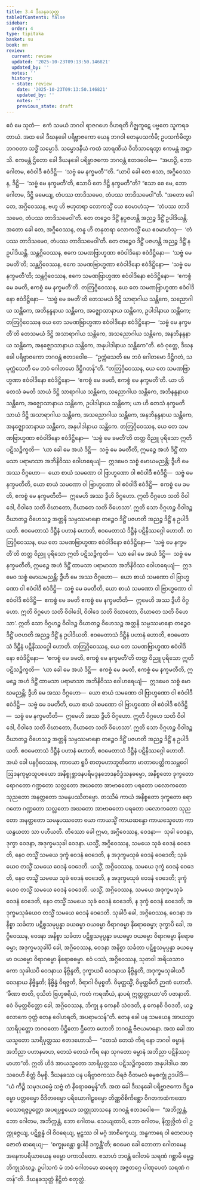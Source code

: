 ```yaml
---
title: 3.4 ဒီဃနခသုတ္တ
tableOfContents: false
sidebar:
  order: 4
type: tipitaka
basket: su
book: mn
review:
  current: review
  updated: '2025-10-23T09:13:50.146821'
  updated_by: ''
  notes: ''
  history:
  - state: review
    date: '2025-10-23T09:13:50.146821'
    updated_by: ''
    notes: ''
    previous_state: draft
---
```



<ReviewStatus review={frontmatter.review} showDetails={true} />

<HypothesisAnnotation frontmatter={frontmatter} />

<DynamicBreadcrumb />

<Division number="201" book="mn" e="ch" v="24" p="388">

<Paragraph number="588" book="mn">
ဧဝံ မေ သုတံ—  ဧကံ သမယံ ဘဂဝါ ရာဇဂဟေ ဝိဟရတိ ဂိဇ္ဈကူဋေ ပဗ္ဗတေ သူကရခတာယံ. အထ ခေါ ဒီဃနခေါ ပရိဗ္ဗာဇကော ယေန ဘဂဝါ တေနုပသင်္ကမိ; ဥပသင်္ကမိတွာ ဘဂဝတာ သဒ္ဓိံ သမ္မောဒိ. သမ္မောဒနီယံ ကထံ သာရဏီယံ ဝီတိသာရေတွာ ဧကမန္တံ အဋ္ဌာသိ. ဧကမန္တံ ဌိတော ခေါ ဒီဃနခေါ ပရိဗ္ဗာဇကော ဘဂဝန္တံ ဧတဒဝေါစ—  “အဟဉှိ, ဘော ဂေါတမ, ဧဝံဝါဒီ ဧဝံဒိဋ္ဌိ—  ‘သဗ္ဗံ မေ နက္ခမတီ’”တိ. “ယာပိ ခေါ တေ ဧသာ, အဂ္ဂိဝေဿန, ဒိဋ္ဌိ—  ‘သဗ္ဗံ မေ နက္ခမတီ’တိ, ဧသာပိ တေ ဒိဋ္ဌိ နက္ခမတီ”တိ? “ဧသာ စေ မေ, ဘော ဂေါတမ, ဒိဋ္ဌိ ခမေယျ, တံပဿ တာဒိသမေဝ, တံပဿ တာဒိသမေဝါ”တိ. “အတော ခေါ တေ, အဂ္ဂိဝေဿန, ဗဟူ ဟိ ဗဟုတရာ လောကသ္မိံ ယေ ဧဝမာဟံသု—  ‘တံပဿ တာဒိသမေဝ, တံပဿ တာဒိသမေဝါ’တိ. တေ တဉ္စေဝ ဒိဋ္ဌိံ နပ္ပဇဟန္တိ အညဉ္စ ဒိဋ္ဌိံ ဥပါဒိယန္တိ. အတော ခေါ တေ, အဂ္ဂိဝေဿန, တနူ ဟိ တနုတရာ လောကသ္မိံ ယေ ဧဝမာဟံသု—  ‘တံပဿ တာဒိသမေဝ, တံပဿ တာဒိသမေဝါ’တိ. တေ တဉ္စေဝ ဒိဋ္ဌိံ ပဇဟန္တိ အညဉ္စ ဒိဋ္ဌိံ န ဥပါဒိယန္တိ. သန္တဂ္ဂိဝေဿန, ဧကေ သမဏဗြာဟ္မဏာ ဧဝံဝါဒိနော ဧဝံဒိဋ္ဌိနော—  ‘သဗ္ဗံ မေ ခမတီ’တိ; သန္တဂ္ဂိဝေဿန, ဧကေ သမဏဗြာဟ္မဏာ ဧဝံဝါဒိနော ဧဝံဒိဋ္ဌိနော—  ‘သဗ္ဗံ မေ နက္ခမတီ’တိ; သန္တဂ္ဂိဝေဿန, ဧကေ သမဏဗြာဟ္မဏာ ဧဝံဝါဒိနော ဧဝံဒိဋ္ဌိနော—  ‘ဧကစ္စံ မေ ခမတိ, ဧကစ္စံ မေ နက္ခမတီ’တိ. တတြဂ္ဂိဝေဿန, ယေ တေ သမဏဗြာဟ္မဏာ ဧဝံဝါဒိနော ဧဝံဒိဋ္ဌိနော—  ‘သဗ္ဗံ မေ ခမတီ’တိ တေသမယံ ဒိဋ္ဌိ သာရာဂါယ သန္တိကေ, သညောဂါယ သန္တိကေ, အဘိနန္ဒနာယ သန္တိကေ, အဇ္ဈောသာနာယ သန္တိကေ, ဥပါဒါနာယ သန္တိကေ; တတြဂ္ဂိဝေဿန ယေ တေ သမဏဗြာဟ္မဏာ ဧဝံဝါဒိနော ဧဝံဒိဋ္ဌိနော—  ‘သဗ္ဗံ မေ နက္ခမတီ’တိ တေသမယံ ဒိဋ္ဌိ အသာရာဂါယ သန္တိကေ, အသညောဂါယ သန္တိကေ, အနဘိနန္ဒနာယ သန္တိကေ, အနဇ္ဈောသာနာယ သန္တိကေ, အနုပါဒါနာယ သန္တိကေ”တိ.
</Paragraph>

</Division>
<Division number="202" book="mn" e="ch" v="24" p="389">

<Paragraph number="589" book="mn">
ဧဝံ ဝုတ္တေ, ဒီဃနခေါ ပရိဗ္ဗာဇကော ဘဂဝန္တံ ဧတဒဝေါစ—  “ဥက္ကံသေတိ မေ ဘဝံ ဂေါတမော ဒိဋ္ဌိဂတံ, သမုက္ကံသေတိ မေ ဘဝံ ဂေါတမော ဒိဋ္ဌိဂတန်”တိ.
</Paragraph>

<Paragraph number="590" book="mn">
“တတြဂ္ဂိဝေဿန, ယေ တေ သမဏဗြာဟ္မဏာ ဧဝံဝါဒိနော ဧဝံဒိဋ္ဌိနော—  ‘ဧကစ္စံ မေ ခမတိ, ဧကစ္စံ မေ နက္ခမတီ’တိ. ယာ ဟိ တေသံ ခမတိ သာယံ ဒိဋ္ဌိ သာရာဂါယ သန္တိကေ, သညောဂါယ သန္တိကေ, အဘိနန္ဒနာယ သန္တိကေ, အဇ္ဈောသာနာယ သန္တိကေ, ဥပါဒါနာယ သန္တိကေ; ယာ ဟိ တေသံ နက္ခမတိ သာယံ ဒိဋ္ဌိ အသာရာဂါယ သန္တိကေ, အသညောဂါယ သန္တိကေ, အနဘိနန္ဒနာယ သန္တိကေ, အနဇ္ဈောသာနာယ သန္တိကေ, အနုပါဒါနာယ သန္တိကေ. တတြဂ္ဂိဝေဿန, ယေ တေ သမဏဗြာဟ္မဏာ ဧဝံဝါဒိနော ဧဝံဒိဋ္ဌိနော—  ‘သဗ္ဗံ မေ ခမတီ’တိ တတ္ထ ဝိညူ ပုရိသော ဣတိ ပဋိသဉ္စိက္ခတိ—  ‘ယာ ခေါ မေ အယံ ဒိဋ္ဌိ—  သဗ္ဗံ မေ ခမတီတိ, ဣမဉ္စေ အဟံ ဒိဋ္ဌိံ ထာမသာ ပရာမာသာ အဘိနိဝိဿ ဝေါဟရေယျံ—  ဣဒမေဝ သစ္စံ မောဃမညန္တိ; ဒွီဟိ မေ အဿ ဝိဂ္ဂဟော—  ယော စာယံ သမဏော ဝါ ဗြာဟ္မဏော ဝါ ဧဝံဝါဒီ ဧဝံဒိဋ္ဌိ—  သဗ္ဗံ မေ နက္ခမတီတိ, ယော စာယံ သမဏော ဝါ ဗြာဟ္မဏော ဝါ ဧဝံဝါဒီ ဧဝံဒိဋ္ဌိ—  ဧကစ္စံ မေ ခမတိ, ဧကစ္စံ မေ နက္ခမတီတိ—  ဣမေဟိ အဿ ဒွီဟိ ဝိဂ္ဂဟော. ဣတိ ဝိဂ္ဂဟေ သတိ ဝိဝါဒေါ, ဝိဝါဒေ သတိ ဝိဃာတော, ဝိဃာတေ သတိ ဝိဟေသာ’. ဣတိ သော ဝိဂ္ဂဟဉ္စ ဝိဝါဒဉ္စ ဝိဃာတဉ္စ ဝိဟေသဉ္စ အတ္တနိ သမ္ပဿမာနော တဉ္စေဝ ဒိဋ္ဌိံ ပဇဟတိ အညဉ္စ ဒိဋ္ဌိံ န ဥပါဒိယတိ. ဧဝမေတာသံ ဒိဋ္ဌီနံ ပဟာနံ ဟောတိ, ဧဝမေတာသံ ဒိဋ္ဌီနံ ပဋိနိဿဂ္ဂေါ ဟောတိ.
</Paragraph>

</Division>
<Division number="203" book="mn" e="ch" v="24" p="391">

<Paragraph number="591" book="mn">
တတြဂ္ဂိဝေဿန, ယေ တေ သမဏဗြာဟ္မဏာ ဧဝံဝါဒိနော ဧဝံဒိဋ္ဌိနော—  ‘သဗ္ဗံ မေ နက္ခမတီ’တိ တတ္ထ ဝိညူ ပုရိသော ဣတိ ပဋိသဉ္စိက္ခတိ—  ‘ယာ ခေါ မေ အယံ ဒိဋ္ဌိ—  သဗ္ဗံ မေ နက္ခမတီတိ, ဣမဉ္စေ အဟံ ဒိဋ္ဌိံ ထာမသာ ပရာမာသာ အဘိနိဝိဿ ဝေါဟရေယျံ—  ဣဒမေဝ သစ္စံ မောဃမညန္တိ; ဒွီဟိ မေ အဿ ဝိဂ္ဂဟော—  ယော စာယံ သမဏော ဝါ ဗြာဟ္မဏော ဝါ ဧဝံဝါဒီ ဧဝံဒိဋ္ဌိ—  သဗ္ဗံ မေ ခမတီတိ, ယော စာယံ သမဏော ဝါ ဗြာဟ္မဏော ဝါ ဧဝံဝါဒီ ဧဝံဒိဋ္ဌိ—  ဧကစ္စံ မေ ခမတိ ဧကစ္စံ မေ နက္ခမတီတိ—  ဣမေဟိ အဿ ဒွီဟိ ဝိဂ္ဂဟော. ဣတိ ဝိဂ္ဂဟေ သတိ ဝိဝါဒေါ, ဝိဝါဒေ သတိ ဝိဃာတော, ဝိဃာတေ သတိ ဝိဟေသာ’. ဣတိ သော ဝိဂ္ဂဟဉ္စ ဝိဝါဒဉ္စ ဝိဃာတဉ္စ ဝိဟေသဉ္စ အတ္တနိ သမ္ပဿမာနော တဉ္စေဝ ဒိဋ္ဌိံ ပဇဟတိ အညဉ္စ ဒိဋ္ဌိံ န ဥပါဒိယတိ. ဧဝမေတာသံ ဒိဋ္ဌီနံ ပဟာနံ ဟောတိ, ဧဝမေတာသံ ဒိဋ္ဌီနံ ပဋိနိဿဂ္ဂေါ ဟောတိ.
</Paragraph>

</Division>
<Division number="204" book="mn" e="ch" v="24" p="393">

<Paragraph number="592" book="mn">
တတြဂ္ဂိဝေဿန, ယေ တေ သမဏဗြာဟ္မဏာ ဧဝံဝါဒိနော ဧဝံဒိဋ္ဌိနော—  ‘ဧကစ္စံ မေ ခမတိ, ဧကစ္စံ မေ နက္ခမတီ’တိ တတ္ထ ဝိညူ ပုရိသော ဣတိ ပဋိသဉ္စိက္ခတိ—  ‘ယာ ခေါ မေ အယံ ဒိဋ္ဌိ—  ဧကစ္စံ မေ ခမတိ, ဧကစ္စံ မေ နက္ခမတီတိ, ဣမဉ္စေ အဟံ ဒိဋ္ဌိံ ထာမသာ ပရာမာသာ အဘိနိဝိဿ ဝေါဟရေယျံ—  ဣဒမေဝ သစ္စံ မောဃမညန္တိ; ဒွီဟိ မေ အဿ ဝိဂ္ဂဟော—  ယော စာယံ သမဏော ဝါ ဗြာဟ္မဏော ဝါ ဧဝံဝါဒီ ဧဝံဒိဋ္ဌိ—  သဗ္ဗံ မေ ခမတီတိ, ယော စာယံ သမဏော ဝါ ဗြာဟ္မဏော ဝါ ဧဝံဝါဒီ ဧဝံဒိဋ္ဌိ—  သဗ္ဗံ မေ နက္ခမတီတိ—  ဣမေဟိ အဿ ဒွီဟိ ဝိဂ္ဂဟော. ဣတိ ဝိဂ္ဂဟေ သတိ ဝိဝါဒေါ, ဝိဝါဒေ သတိ ဝိဃာတော, ဝိဃာတေ သတိ ဝိဟေသာ’. ဣတိ သော ဝိဂ္ဂဟဉ္စ ဝိဝါဒဉ္စ ဝိဃာတဉ္စ ဝိဟေသဉ္စ အတ္တနိ သမ္ပဿမာနော တဉ္စေဝ ဒိဋ္ဌိံ ပဇဟတိ အညဉ္စ ဒိဋ္ဌိံ န ဥပါဒိယတိ. ဧဝမေတာသံ ဒိဋ္ဌီနံ ပဟာနံ ဟောတိ, ဧဝမေတာသံ ဒိဋ္ဌီနံ ပဋိနိဿဂ္ဂေါ ဟောတိ.
</Paragraph>

</Division>
<Division number="205" book="mn" e="ch" v="24" p="394">

<Paragraph number="593" book="mn">
အယံ ခေါ ပနဂ္ဂိဝေဿန, ကာယော ရူပီ စာတုမဟာဘူတိကော မာတာပေတ္တိကသမ္ဘဝေါ ဩဒနကုမ္မာသူပစယော အနိစ္စုစ္ဆာဒနပရိမဒ္ဒနဘေဒနဝိဒ္ဓံသနဓမ္မော, အနိစ္စတော ဒုက္ခတော ရောဂတော ဂဏ္ဍတော သလ္လတော အဃတော အာဗာဓတော ပရတော ပလောကတော သုညတော အနတ္တတော သမနုပဿိတဗ္ဗော. တဿိမံ ကာယံ အနိစ္စတော ဒုက္ခတော ရောဂတော ဂဏ္ဍတော သလ္လတော အဃတော အာဗာဓတော ပရတော ပလောကတော သုညတော အနတ္တတော သမနုပဿတော ယော ကာယသ္မိံ ကာယဆန္ဒော ကာယသ္နေဟော ကာယနွယတာ သာ ပဟီယတိ.
</Paragraph>

<Paragraph number="594" book="mn">
တိဿော ခေါ ဣမာ, အဂ္ဂိဝေဿန, ဝေဒနာ—  သုခါ ဝေဒနာ, ဒုက္ခာ ဝေဒနာ, အဒုက္ခမသုခါ ဝေဒနာ. ယသ္မိံ, အဂ္ဂိဝေဿန, သမယေ သုခံ ဝေဒနံ ဝေဒေတိ, နေဝ တသ္မိံ သမယေ ဒုက္ခံ ဝေဒနံ ဝေဒေတိ, န အဒုက္ခမသုခံ ဝေဒနံ ဝေဒေတိ; သုခံယေဝ တသ္မိံ သမယေ ဝေဒနံ ဝေဒေတိ. ယသ္မိံ, အဂ္ဂိဝေဿန, သမယေ ဒုက္ခံ ဝေဒနံ ဝေဒေတိ, နေဝ တသ္မိံ သမယေ သုခံ ဝေဒနံ ဝေဒေတိ, န အဒုက္ခမသုခံ ဝေဒနံ ဝေဒေတိ; ဒုက္ခံယေဝ တသ္မိံ သမယေ ဝေဒနံ ဝေဒေတိ. ယသ္မိံ, အဂ္ဂိဝေဿန, သမယေ အဒုက္ခမသုခံ ဝေဒနံ ဝေဒေတိ, နေဝ တသ္မိံ သမယေ သုခံ ဝေဒနံ ဝေဒေတိ, န ဒုက္ခံ ဝေဒနံ ဝေဒေတိ; အဒုက္ခမသုခံယေဝ တသ္မိံ သမယေ ဝေဒနံ ဝေဒေတိ. သုခါပိ ခေါ, အဂ္ဂိဝေဿန, ဝေဒနာ အနိစ္စာ သင်္ခတာ ပဋိစ္စသမုပ္ပန္နာ ခယဓမ္မာ ဝယဓမ္မာ ဝိရာဂဓမ္မာ နိရောဓဓမ္မာ; ဒုက္ခာပိ ခေါ, အဂ္ဂိဝေဿန, ဝေဒနာ အနိစ္စာ သင်္ခတာ ပဋိစ္စသမုပ္ပန္နာ ခယဓမ္မာ ဝယဓမ္မာ ဝိရာဂဓမ္မာ နိရောဓဓမ္မာ; အဒုက္ခမသုခါပိ ခေါ, အဂ္ဂိဝေဿန, ဝေဒနာ အနိစ္စာ သင်္ခတာ ပဋိစ္စသမုပ္ပန္နာ ခယဓမ္မာ ဝယဓမ္မာ ဝိရာဂဓမ္မာ နိရောဓဓမ္မာ. ဧဝံ ပဿံ, အဂ္ဂိဝေဿန, သုတဝါ အရိယသာဝကော သုခါယပိ ဝေဒနာယ နိဗ္ဗိန္ဒတိ, ဒုက္ခာယပိ ဝေဒနာယ နိဗ္ဗိန္ဒတိ, အဒုက္ခမသုခါယပိ ဝေဒနာယ နိဗ္ဗိန္ဒတိ; နိဗ္ဗိန္ဒံ ဝိရဇ္ဇတိ, ဝိရာဂါ ဝိမုစ္စတိ. ဝိမုတ္တသ္မိံ, ဝိမုတ္တမိတိ ဉာဏံ ဟောတိ. ‘ခီဏာ ဇာတိ, ဝုသိတံ ဗြဟ္မစရိယံ, ကတံ ကရဏီယံ, နာပရံ ဣတ္ထတ္တာယာ’တိ ပဇာနာတိ. ဧဝံ ဝိမုတ္တစိတ္တော ခေါ, အဂ္ဂိဝေဿန, ဘိက္ခု န ကေနစိ သံဝဒတိ, န ကေနစိ ဝိဝဒတိ, ယဉ္စ လောကေ ဝုတ္တံ တေန ဝေါဟရတိ, အပရာမသန်”တိ.
</Paragraph>

</Division>
<Division number="206" book="mn" e="ch" v="24" p="396">

<Paragraph number="595" book="mn">
တေန ခေါ ပန သမယေန အာယသ္မာ သာရိပုတ္တော ဘဂဝတော ပိဋ္ဌိတော ဌိတော ဟောတိ ဘဂဝန္တံ ဗီဇယမာနော. အထ ခေါ အာယသ္မတော သာရိပုတ္တဿ ဧတဒဟောသိ—  “တေသံ တေသံ ကိရ နော ဘဂဝါ ဓမ္မာနံ အဘိညာ ပဟာနမာဟ, တေသံ တေသံ ကိရ နော သုဂတော ဓမ္မာနံ အဘိညာ ပဋိနိဿဂ္ဂမာဟာ”တိ. ဣတိ ဟိဒံ အာယသ္မတော သာရိပုတ္တဿ ပဋိသဉ္စိက္ခတော အနုပါဒါယ အာသဝေဟိ စိတ္တံ ဝိမုစ္စိ. ဒီဃနခဿ ပန ပရိဗ္ဗာဇကဿ ဝိရဇံ ဝီတမလံ ဓမ္မစက္ခုံ ဥဒပါဒိ—  “ယံ ကိဉ္စိ သမုဒယဓမ္မံ သဗ္ဗံ တံ နိရောဓဓမ္မန်”တိ. အထ ခေါ ဒီဃနခေါ ပရိဗ္ဗာဇကော ဒိဋ္ဌဓမ္မော ပတ္တဓမ္မော ဝိဒိတဓမ္မော ပရိယောဂါဠှဓမ္မော တိဏ္ဏဝိစိကိစ္ဆော ဝိဂတကထံကထော ဝေသာရဇ္ဇပ္ပတ္တော အပရပ္ပစ္စယော သတ္ထုသာသနေ ဘဂဝန္တံ ဧတဒဝေါစ—  “အဘိက္ကန္တံ, ဘော ဂေါတမ, အဘိက္ကန္တံ, ဘော ဂေါတမ. သေယျထာပိ, ဘော ဂေါတမ, နိက္ကုဇ္ဇိတံ ဝါ ဥက္ကုဇ္ဇေယျ, ပဋိစ္ဆန္နံ ဝါ ဝိဝရေယျ, မူဠှဿ ဝါ မဂ္ဂံ အာစိက္ခေယျ, အန္ဓကာရေ ဝါ တေလပဇ္ဇောတံ ဓာရေယျ—  ‘စက္ခုမန္တော ရူပါနိ ဒက္ခန္တီ’တိ; ဧဝမေဝ ခေါ ဘောတာ ဂေါတမေန အနေကပရိယာယေန ဓမ္မော ပကာသိတော. ဧသာဟံ ဘဝန္တံ ဂေါတမံ သရဏံ ဂစ္ဆာမိ ဓမ္မဉ္စ ဘိက္ခုသံဃဉ္စ. ဥပါသကံ မံ ဘဝံ ဂေါတမော ဓာရေတု အဇ္ဇတဂ္ဂေ ပါဏုပေတံ သရဏံ ဂတန်”တိ.

</Paragraph>
</Division>

<Paragraph number="596" type="center" book="mn">
ဒီဃနခသုတ္တံ နိဋ္ဌိတံ စတုတ္ထံ.
</Paragraph>